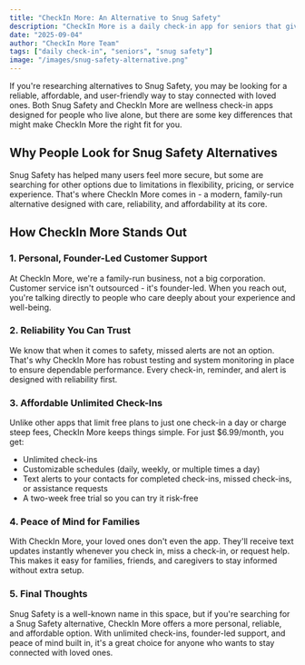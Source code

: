 ```yaml
---
title: "CheckIn More: An Alternative to Snug Safety"
description: "CheckIn More is a daily check-in app for seniors that gives families peace of mind while respecting independence."
date: "2025-09-04"
author: "CheckIn More Team"
tags: ["daily check-in", "seniors", "snug safety"]
image: "/images/snug-safety-alternative.png"
---
```


If you're researching alternatives to Snug Safety, you may be looking for a reliable, affordable, and user-friendly way to stay connected with loved ones. Both Snug Safety and CheckIn More are wellness check-in apps designed for people who live alone, but there are some key differences that might make CheckIn More the right fit for you.

## Why People Look for Snug Safety Alternatives

Snug Safety has helped many users feel more secure, but some are searching for other options due to limitations in flexibility, pricing, or service experience. That's where CheckIn More comes in - a modern, family-run alternative designed with care, reliability, and affordability at its core.

## How CheckIn More Stands Out

### 1. Personal, Founder-Led Customer Support

At CheckIn More, we're a family-run business, not a big corporation. Customer service isn't outsourced - it's founder-led. When you reach out, you're talking directly to people who care deeply about your experience and well-being.

### 2. Reliability You Can Trust

We know that when it comes to safety, missed alerts are not an option. That's why CheckIn More has robust testing and system monitoring in place to ensure dependable performance. Every check-in, reminder, and alert is designed with reliability first.

### 3. Affordable Unlimited Check-Ins

Unlike other apps that limit free plans to just one check-in a day or charge steep fees, CheckIn More keeps things simple. For just $6.99/month, you get:

- Unlimited check-ins
- Customizable schedules (daily, weekly, or multiple times a day)
- Text alerts to your contacts for completed check-ins, missed check-ins, or assistance requests
- A two-week free trial so you can try it risk-free

### 4. Peace of Mind for Families

With CheckIn More, your loved ones don't even the app. They'll receive text updates instantly whenever you check in, miss a check-in, or request help. This makes it easy for families, friends, and caregivers to stay informed without extra setup.

### 5. Final Thoughts

Snug Safety is a well-known name in this space, but if you're searching for a Snug Safety alternative, CheckIn More offers a more personal, reliable, and affordable option. With unlimited check-ins, founder-led support, and peace of mind built in, it's a great choice for anyone who wants to stay connected with loved ones.
